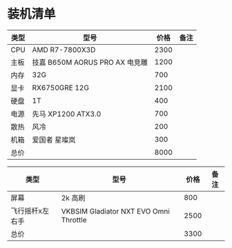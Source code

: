 # 装机清单



| 类型 | 型号                           | 价格 | 备注 |
| ---- | ------------------------------ | ---- | ---- |
| CPU  | AMD R7-7800X3D                 | 2300 |      |
| 主板 | 技嘉 B650M AORUS PRO AX 电竞雕 | 1200 |      |
| 内存 | 32G                            | 700  |      |
| 显卡 | RX6750GRE 12G                  | 2100 |      |
| 硬盘 | 1T                             | 400  |      |
| 电源 | 先马 XP1200 ATX3.0             | 700  |      |
| 散热 | 风冷                           | 200  |      |
| 机箱 | 爱国者 星璨岚                  | 300  |      |
| 总价 |                                | 8000 |      |

| 类型            | 型号                                   | 价格 | 备注 |
| --------------- | -------------------------------------- | ---- | ---- |
| 屏幕            | 2k 高刷                                | 800  |      |
| 飞行摇杆x左右手 | VKBSIM Gladiator NXT EVO Omni Throttle | 2500 |      |
| 总价            |                                        | 3300 |      |

